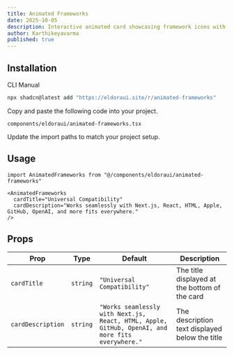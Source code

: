 ```yaml
---
title: Animated Frameworks
date: 2025-10-05
description: Interactive animated card showcasing framework icons with 3D transform effects.
author: Karthikeyavarma
published: true
---
```


<ComponentPreview name="animated-frameworks-demo" />

## Installation

<Tabs defaultValue="cli">

<TabsList>
  <TabsTrigger value="cli">CLI</TabsTrigger>
  <TabsTrigger value="manual">Manual</TabsTrigger>
</TabsList>
<TabsContent value="cli">

```bash
npx shadcn@latest add "https://eldoraui.site/r/animated-frameworks"
```

</TabsContent>

<TabsContent value="manual">

<Steps>

<Step>Copy and paste the following code into your project.</Step>

`components/eldoraui/animated-frameworks.tsx`

<ComponentSource name="animated-frameworks" />

<Step>Update the import paths to match your project setup.</Step>

</Steps>

</TabsContent>

</Tabs>

## Usage

```tsx showLineNumbers
import AnimatedFrameworks from "@/components/eldoraui/animated-frameworks"
```

```tsx showLineNumbers
<AnimatedFrameworks
  cardTitle="Universal Compatibility"
  cardDescription="Works seamlessly with Next.js, React, HTML, Apple, GitHub, OpenAI, and more fits everywhere."
/>
```

## Props

| Prop              | Type     | Default                                                                                          | Description                                    |
| ----------------- | -------- | ------------------------------------------------------------------------------------------------ | ---------------------------------------------- |
| `cardTitle`       | `string` | `"Universal Compatibility"`                                                                      | The title displayed at the bottom of the card  |
| `cardDescription` | `string` | `"Works seamlessly with Next.js, React, HTML, Apple, GitHub, OpenAI, and more fits everywhere."` | The description text displayed below the title |
